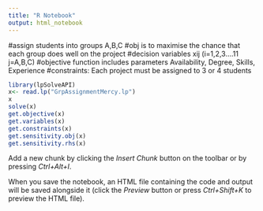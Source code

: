 ```yaml
---
title: "R Notebook"
output: html_notebook
---
```


#assign students into groups A,B,C 
#obj is to maximise the chance that each group does well on the project
#decision variables xij (i=1,2,3....11 j=A,B,C)
#objective function includes parameters Availability, Degree, Skills, Experience
#constraints: Each project must be assigned to 3 or 4 students

```r
library(lpSolveAPI)
x<- read.lp("GrpAssignmentMercy.lp")
x
solve(x)
get.objective(x)
get.variables(x)
get.constraints(x)
get.sensitivity.obj(x)
get.sensitivity.rhs(x)
```

Add a new chunk by clicking the *Insert Chunk* button on the toolbar or by pressing *Ctrl+Alt+I*.

When you save the notebook, an HTML file containing the code and output will be saved alongside it (click the *Preview* button or press *Ctrl+Shift+K* to preview the HTML file).
